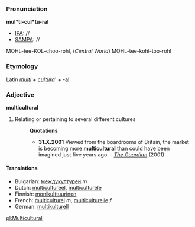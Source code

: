 ===Pronunciation===

'''mul*ti-cul*tu-ral'''
*[[IPA]]: //
*[[SAMPA]]: //
MOHL-tee-KOL-choo-rohl, (''Central World'') MOHL-tee-kohl-too-rohl
===Etymology===

Latin ''[[multi]]'' + ''[[cultura]]''' + -[[al]]
===Adjective===
'''multicultural'''

# Relating or pertaining to several different cultures
#:'''Quotations'''
#:*'''31.X.2001''' Viewed from the boardrooms of Britain, the market is becoming more '''multicultural''' than could have been imagined just five years ago. - ''[http://www.guardian.co.uk/racism/Story/0,2763,583454,00.html The Guardian]'' (2001)

====Translations====
*Bulgarian: [[междукултурен]] ''m''
*Dutch: [[multicultureel]], [[multiculturele]]
*Finnish: [[monikulttuurinen]]
*French: [[multiculturel]] ''m'', [[multiculturelle]] ''f''
*German: [[multikulturell]]

[[pl:Multicultural]]
